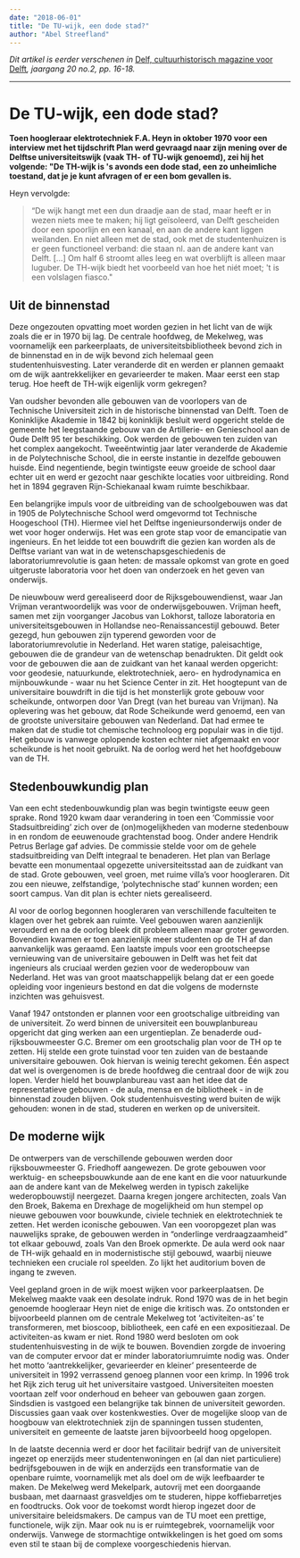 ```yaml
---
date: "2018-06-01"
title: "De TU-wijk, een dode stad?"
author: "Abel Streefland"
---
```


_Dit artikel is eerder verschenen in_ [Delf, cultuurhistorisch magazine voor Delft](https://virtumedia.nl/magazine/delf)_, jaargang 20 no.2, pp. 16-18._

---

# De TU-wijk, een dode stad?

**Toen hoogleraar elektrotechniek F.A. Heyn in oktober 1970 voor een interview met het tijdschrift Plan werd gevraagd naar zijn mening over de Delftse universiteitswijk (vaak TH- of TU-wijk genoemd), zei hij het volgende: "De TH-wijk is 's avonds een dode stad, een zo unheimliche toestand, dat je je kunt afvragen of er een bom gevallen is.**

Heyn vervolgde:

> “De wijk hangt met een dun draadje aan de stad, maar heeft er in wezen niets mee te maken; hij ligt geïsoleerd, van Delft gescheiden door een spoorlijn en een kanaal, en aan de andere kant liggen weilanden. En niet alleen met de stad, ook met de studentenhuizen is er geen functioneel verband: die staan nl. aan de andere kant van Delft. […] Om half 6 stroomt alles leeg en wat overblijft is alleen maar luguber. De TH-wijk biedt het voorbeeld van hoe het niét moet; 't is een volslagen fiasco."

## Uit de binnenstad

Deze ongezouten opvatting moet worden gezien in het licht van de wijk zoals die er in 1970 bij lag. De centrale hoofdweg, de Mekelweg, was voornamelijk een parkeerplaats, de universiteitsbibliotheek bevond zich in de binnenstad en in de wijk bevond zich helemaal geen studentenhuisvesting. Later veranderde dit en werden er plannen gemaakt om de wijk aantrekkelijker en gevarieerder te maken. Maar eerst een stap terug. Hoe heeft de TH-wijk eigenlijk vorm gekregen?

Van oudsher bevonden alle gebouwen van de voorlopers van de Technische Universiteit zich in de historische binnenstad van Delft. Toen de Koninklijke Akademie in 1842 bij koninklijk besluit werd opgericht stelde de gemeente het leegstaande gebouw van de Artillerie- en Genieschool aan de Oude Delft 95 ter beschikking. Ook werden de gebouwen ten zuiden van het complex aangekocht. Tweeëntwintig jaar later veranderde de Akademie in de Polytechnische School, die in eerste instantie in dezelfde gebouwen huisde. Eind negentiende, begin twintigste eeuw groeide de school daar echter uit en werd er gezocht naar geschikte locaties voor uitbreiding. Rond het in 1894 gegraven Rijn-Schiekanaal kwam ruimte beschikbaar.

Een belangrijke impuls voor de uitbreiding van de schoolgebouwen was dat in 1905 de Polytechnische School werd omgevormd tot Technische Hoogeschool (TH). Hiermee viel het Delftse ingenieursonderwijs onder de wet voor hoger onderwijs. Het was een grote stap voor de emancipatie van ingenieurs. En het leidde tot een bouwdrift die gezien kan worden als de Delftse variant van wat in de wetenschapsgeschiedenis de laboratoriumrevolutie is gaan heten: de massale opkomst van grote en goed uitgeruste laboratoria voor het doen van onderzoek en het geven van onderwijs.

De nieuwbouw werd gerealiseerd door de Rijksgebouwendienst, waar Jan Vrijman verantwoordelijk was voor de onderwijsgebouwen. Vrijman heeft, samen met zijn voorganger Jacobus van Lokhorst, talloze laboratoria en universiteitsgebouwen in Hollandse neo-Renaissancestijl gebouwd. Beter gezegd, hun gebouwen zijn typerend geworden voor de laboratoriumrevolutie in Nederland. Het waren statige, paleisachtige, gebouwen die de grandeur van de wetenschap benadrukten. Dit geldt ook voor de gebouwen die aan de zuidkant van het kanaal werden opgericht: voor geodesie, natuurkunde, elektrotechniek, aero- en hydrodynamica en mijnbouwkunde - waar nu het Science Center in zit. Het hoogtepunt van de universitaire bouwdrift in die tijd is het monsterlijk grote gebouw voor scheikunde, ontworpen door Van Dregt (van het bureau van Vrijman). Na oplevering was het gebouw, dat Rode Scheikunde werd genoemd, een van de grootste universitaire gebouwen van Nederland. Dat had ermee te maken dat de studie tot chemische technoloog erg populair was in die tijd. Het gebouw is vanwege oplopende kosten echter niet afgemaakt en voor scheikunde is het nooit gebruikt. Na de oorlog werd het het hoofdgebouw van de TH.

## Stedenbouwkundig plan

Van een echt stedenbouwkundig plan was begin twintigste eeuw geen sprake. Rond 1920 kwam daar verandering in toen een ‘Commissie voor Stadsuitbreiding’ zich over de (on)mogelijkheden van moderne stedenbouw in en rondom de eeuwenoude grachtenstad boog. Onder andere Hendrik Petrus Berlage gaf advies. De commissie stelde voor om de gehele stadsuitbreiding van Delft integraal te benaderen. Het plan van Berlage bevatte een monumentaal opgezette universiteitsstad aan de zuidkant van de stad. Grote gebouwen, veel groen, met ruime villa’s voor hoogleraren. Dit zou een nieuwe, zelfstandige, ‘polytechnische stad’ kunnen worden; een soort campus. Van dit plan is echter niets gerealiseerd.

Al voor de oorlog begonnen hoogleraren van verschillende faculteiten te klagen over het gebrek aan ruimte. Veel gebouwen waren aanzienlijk verouderd en na de oorlog bleek dit probleem alleen maar groter geworden. Bovendien kwamen er toen aanzienlijk meer studenten op de TH af dan aanvankelijk was geraamd. Een laatste impuls voor een grootscheepse vernieuwing van de universitaire gebouwen in Delft was het feit dat ingenieurs als cruciaal werden gezien voor de wederopbouw van Nederland. Het was van groot maatschappelijk belang dat er een goede opleiding voor ingenieurs bestond en dat die volgens de modernste inzichten was gehuisvest.

Vanaf 1947 ontstonden er plannen voor een grootschalige uitbreiding van de universiteit. Zo werd binnen de universiteit een bouwplanbureau opgericht dat ging werken aan een urgentieplan. Ze benaderde oud-rijksbouwmeester G.C. Bremer om een grootschalig plan voor de TH op te zetten. Hij stelde een grote tuinstad voor ten zuiden van de bestaande universitaire gebouwen. Ook hiervan is weinig terecht gekomen. Één aspect dat wel is overgenomen is de brede hoofdweg die centraal door de wijk zou lopen. Verder hield het bouwplanbureau vast aan het idee dat de representatieve gebouwen - de aula, mensa en de bibliotheek - in de binnenstad zouden blijven. Ook studentenhuisvesting werd buiten de wijk gehouden: wonen in de stad, studeren en werken op de universiteit.

## De moderne wijk

De ontwerpers van de verschillende gebouwen werden door rijksbouwmeester G. Friedhoff aangewezen. De grote gebouwen voor werktuig- en scheepsbouwkunde aan de ene kant en die voor natuurkunde aan de andere kant van de Mekelweg werden in typisch zakelijke wederopbouwstijl neergezet. Daarna kregen jongere architecten, zoals Van den Broek, Bakema en Drexhage de mogelijkheid om hun stempel op nieuwe gebouwen voor bouwkunde, civiele techniek en elektrotechniek te zetten. Het werden iconische gebouwen. Van een vooropgezet plan was nauwelijks sprake, de gebouwen werden in “onderlinge verdraagzaamheid” tot elkaar gebouwd, zoals Van den Broek opmerkte. De aula werd ook naar de TH-wijk gehaald en in modernistische stijl gebouwd, waarbij nieuwe technieken een cruciale rol speelden. Zo lijkt het auditorium boven de ingang te zweven.

Veel gepland groen in de wijk moest wijken voor parkeerplaatsen. De Mekelweg maakte vaak een desolate indruk. Rond 1970 was de in het begin genoemde hoogleraar Heyn niet de enige die kritisch was. Zo ontstonden er bijvoorbeeld plannen om de centrale Mekelweg tot ‘activiteiten-as’ te transformeren, met bioscoop, bibliotheek, een café en een expositiezaal. De activiteiten-as kwam er niet. Rond 1980 werd besloten om ook studentenhuisvesting in de wijk te bouwen. Bovendien zorgde de invoering van de computer ervoor dat er minder laboratoriumruimte nodig was. Onder het motto ‘aantrekkelijker, gevarieerder en kleiner’ presenteerde de universiteit in 1992 verrassend genoeg plannen voor een krimp. In 1996 trok het Rijk zich terug uit het universitaire vastgoed. Universiteiten moesten voortaan zelf voor onderhoud en beheer van gebouwen gaan zorgen. Sindsdien is vastgoed een belangrijke tak binnen de universiteit geworden. Discussies gaan vaak over kostenkwesties. Over de mogelijke sloop van de hoogbouw van elektrotechniek zijn de spanningen tussen studenten, universiteit en gemeente de laatste jaren bijvoorbeeld hoog opgelopen.

In de laatste decennia werd er door het facilitair bedrijf van de universiteit ingezet op enerzijds meer studentenwoningen en (al dan niet particuliere) bedrijfsgebouwen in de wijk en anderzijds een transformatie van de openbare ruimte, voornamelijk met als doel om de wijk leefbaarder te maken. De Mekelweg werd Mekelpark, autovrij met een doorgaande busbaan, met daarnaast grasveldjes om te studeren, hippe koffiebarretjes en foodtrucks. Ook voor de toekomst wordt hierop ingezet door de universitaire beleidsmakers. De campus van de TU moet een prettige, functionele, wijk zijn. Maar ook nu is er ruimtegebrek, voornamelijk voor onderwijs. Vanwege de stormachtige ontwikkelingen is het goed om soms even stil te staan bij de complexe voorgeschiedenis hiervan.

